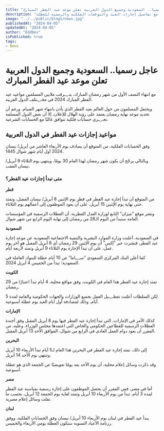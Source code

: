 ```yaml
---
title: "عاجل رسميا.. السعودية وجميع الدول العربية تعلن موعد عيد الفطر المبارك"
description: "إعلان رسمي عن موعد عيد الفطر المبارك لعام 2024 في السعودية ودول عربية أخرى، مع تفاصيل إجازات العيد والتوقعات الفلكية والرسمية للعطلة."
image: "../../public/blogs/news.jpg"
publishedAt: "2024-04-05"
updatedAt: "2024-04-05"
author: "EddDev"
isPublished: true
tags:
- News
---
```


# عاجل رسميا.. السعودية وجميع الدول العربية تعلن موعد عيد الفطر المبارك

مع انتهاء النصف الأول من شهر رمضان المبارك، يتـ,,ـرقب ملايين المسلمين مواعيد عيد الفطر المبارك 2024 في مخـ,,ـتلف الدول العربية.

ويحتفل المسلمون من حول العالم بعيد الفطر الذي يأذن بانتهاء شهر الصيام. ورغم أن تحديد موعد نهاية رمضان يعتمد على رؤية الهلال للإعلان، إلا أن بعض الدول المسلمة تجـ,,ـري حسابات فلكية تتوافق غالبًا مع الحسابات الشرعية.

## مواعيد إجازات عيد الفطر في الدول العربية

وفق الحسابات الفلكية، من المتوقع أن يصادف يوم الأربعاء العاشر من أبريل/ نيسان 2024 أول أيام شهر شوال 1445.

وبالتالي يرجّح أن يكون شهر رمضان لهذا العام 30 يومًا، وينتهي يوم الثلاثاء 9 أبريل/ نيسان المقب.

### متى تبدأ إجازات عيد الفطر؟

**قطر**

من المتوقع أن تبدأ إجازة عيد الفطر في قطر يوم الإثنين 8 أبريل/ نيسان المقبل، وتمتد حتى نهاية يوم الإثنين 15 أبريل، على أن يعود الموظفون إلى أعمالهم يوم الثلاثاء.

ونشر موقع “ميزان” التابع لوزارة العدل القطرية، أن العطلات الرسمية في المؤسسات العامة ستبدأ من اليوم الـ28 من رمضان إلى نهاية اليوم الرابع من شهر شوال.

**السعودية**

­في السعودية، أعلنت وزارة الموارد البشرية والتنمية الاجتماعية السعودية عن موعد إجازة عيد الفطر، فنشرت عبر “إكس” أن يوم الإثنين 29 رمضان أي 8 أبريل المقبل هو آخر يوم عمل، على أن تبدأ الإجازة يوم الثلاثاء 9 أبريل وتمتد لأربعة أيام.

كما أعلن البنك المركزي السعودي “سـ,,ـاما” عن 10 أيام عطلة للبنوك العاملة في السعودية؛ تبدأ من الخميس 4 أبريل 2024.

**الكويت**

تمتد إجازة عيد الفطر هذا العام في الكويت، وفق مواقع محلية، 4 أيام تبدأ اعتبارًا من 29 رمضان.

لكن السلطات أعلنت تعطـ,,ـيل العمل بجميع الوزارات والجهات الحكومية والعامة لمدة 5 أيام، وذلك لمصادفة أول أيام العيد يوم عطلة أسبوعية.

**الإمارات**

كذلك الأمر في الإمارات، التي تبدأ إجازة عيد الفطر فيها يوم 8 أبريل المقبل وفق أجندة العطلات الرسمية للقطاعين الحكومي والخاص التي اعتمدها مجلس الوزراء. وعليه، من المقرر أن يعود دوام العمل العادي في الرابع من شوال، الموافق الأحد 13 أبريل المقبل.

**البحرين**

إلى ذلك، تمتد إجازة عيد الفطر في البحرين هذا العام لـ5 أيام تبدأ الأربعاء 10 أبريل وتنتهي يوم الأحد 14 أبريل.

وقد ذكرت وسائل إعلام محلية، أن يوم الأحد يعد يومًا تعويضيًا عن الجمعة الذي هو عطلة أسبوعية.

**مصر**

أما في مصر، فمن المقرر أن يحصل الموظفون على إجازة رسمية بمناسبة عيد الفطر لمدة 3 أيام، تبدأ من يوم الأربعاء 10 أبريل وتمتد لغاية يوم الجمعة 12 أبريل، بحسب ما نقلت وسائل إعلام مصرية.

**لبنان**

يبدأ عيد الفطر في لبنان يوم الأربعاء 10 أبريل/ نيسان وفق الحسابات الفلكية، ووفق رزنامة الأعياد السنوية ستكون العطلة يومي الأربعاء والخميس.
